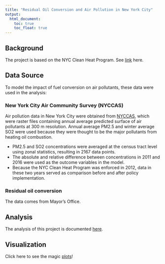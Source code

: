 ```yaml
---
title: "Residual Oil Conversion and Air Pollution in New York City"
output: 
  html_document:
    toc: true
    toc_float: true
---
```


## Background

The project is based on the NYC Clean Heat Program. See [link](https://www.nyccleanheat.org/) here.


## Data Source

To model the impact of fuel conversion on air pollutants, these data were used in the analysis:

### New York City Air Community Survey (NYCCAS)

Air pollution data in New York City were obtained from [NYCCAS](http://data.cityofnewyork.us/Environment/NYCCAS-Air-Pollution-Rasters/q68s-8qxv), which were raster files containing annual average predicted surface of air pollutants at 300 m resolution. Annual average PM2.5 and winter average SO2 were used because they were thought to be the major pollutants from heating oil combustion. 

*  PM2.5 and SO2 concentrations were averaged at the census tract level using zonal statistics, resulting in 2167 data points.  
*  The absolute and relative difference between concentrations in 2011 and 2016 were used as the outcome variables in the model.  
*  Because the NYC Clean Heat Program was enforced in 2012, data in these two years served as comparison before and after policy implementation. 

### Residual oil conversion

The data comes from Mayor's Office.


## Analysis

The analysis of this project is documented [here](analysis.html).


## Visualization

Click here to see the magic [plots](viz.html)!



